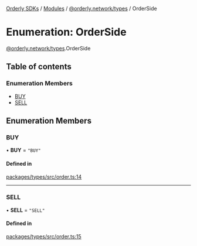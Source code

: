 [Orderly SDKs](./../README) / [Modules](./../modules) / [@orderly.network/types](./../modules/orderly_network_types) / OrderSide

# Enumeration: OrderSide

[@orderly.network/types](./../modules/orderly_network_types).OrderSide

## Table of contents

### Enumeration Members

- [BUY](./orderly_network_types.OrderSide#buy)
- [SELL](./orderly_network_types.OrderSide#sell)

## Enumeration Members

### BUY

• **BUY** = ``"BUY"``

#### Defined in

[packages/types/src/order.ts:14](./https://gitlab.com/orderlynetwork/orderly-fe/orderly-web/-/blob/3f38d838/packages/types/src/order.ts#L14)

___

### SELL

• **SELL** = ``"SELL"``

#### Defined in

[packages/types/src/order.ts:15](./https://gitlab.com/orderlynetwork/orderly-fe/orderly-web/-/blob/3f38d838/packages/types/src/order.ts#L15)
